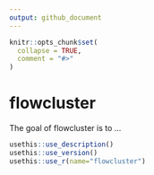 ```yaml
---
output: github_document
---
```


<!-- README.md is generated from README.Rmd. Please edit that file -->

```r
knitr::opts_chunk$set(
  collapse = TRUE,
  comment = "#>"
)
```

# flowcluster

<!-- badges: start -->
<!-- badges: end -->

The goal of flowcluster is to ...

```r

usethis::use_description()
usethis::use_version()
usethis::use_r(name="flowcluster")
```

